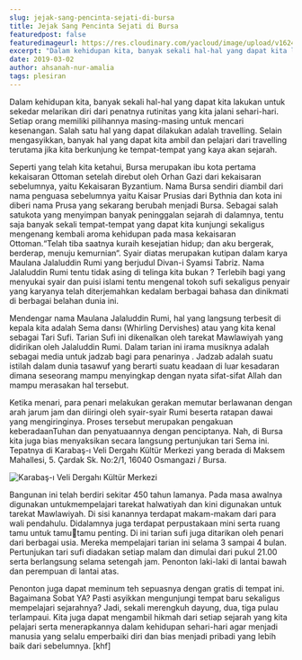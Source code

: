 ```yaml
---
slug: jejak-sang-pencinta-sejati-di-bursa
title: Jejak Sang Pencinta Sejati di Bursa
featuredpost: false
featuredimageurl: https://res.cloudinary.com/yacloud/image/upload/v1624708851/articles%20pictures/2019-03-02-jejak-sang-pencinta-sejati-di-bursa/jejak-sang-pencinta-sejati-di-bursa_skxwmp.jpg
excerpt: "Dalam kehidupan kita, banyak sekali hal-hal yang dapat kita lakukan untuk sekedar melarikan diri dari penatnya rutinitas yang kita jalani sehari-hari."
date: 2019-03-02
author: ahsanah-nur-amalia
tags: plesiran
---
```


Dalam kehidupan kita, banyak sekali hal-hal yang dapat kita lakukan untuk sekedar melarikan diri dari penatnya rutinitas yang
kita jalani sehari-hari. Setiap orang memiliki pilihannya masing-masing untuk mencari kesenangan. Salah satu hal yang dapat dilakukan adalah travelling. Selain mengasyikkan, banyak hal yang dapat kita ambil dan pelajari dari travelling terutama jika kita berkunjung ke tempat-tempat yang kaya akan sejarah.

Seperti yang telah kita ketahui, Bursa merupakan ibu kota pertama kekaisaran Ottoman setelah direbut oleh Orhan Gazi dari kekaisaran sebelumnya, yaitu Kekaisaran Byzantium. Nama Bursa sendiri diambil dari nama penguasa sebelumnya yaitu Kaisar Prusias dari Bythnia dan kota ini diberi nama Prusa yang sekarang berubah menjadi Bursa. Sebagai salah satukota yang menyimpan banyak peninggalan sejarah di dalamnya, tentu saja banyak sekali tempat-tempat yang dapat kita kunjungi sekaligus mengenang kembali aroma kehidupan pada masa kekaisaran Ottoman.“Telah tiba saatnya kuraih kesejatian hidup; dan aku bergerak, berderap, menuju kemurnian“. Syair diatas merupakan kutipan dalam karya
Maulana Jalaluddin Rumi yang berjudul Divan-i Syamsi Tabriz. Nama Jalaluddin Rumi tentu tidak asing di telinga kita bukan ? Terlebih bagi yang menyukai syair dan puisi islami tentu mengenal
tokoh sufi sekaligus penyair yang karyanya telah diterjemahkan kedalam berbagai bahasa dan dinikmati di berbagai belahan dunia ini.

Mendengar nama Maulana Jalaluddin Rumi, hal yang langsung terbesit di kepala kita adalah Sema dansı (Whirling Dervishes) atau yang kita kenal sebagai Tari Sufi. Tarian Sufi ini dikenalkan oleh tarekat Mawlawiyah yang didirikan oleh Jalaluddin Rumi. Dalam tarian ini irama musiknya adalah sebagai media untuk
jadzab bagi para penarinya . Jadzab adalah suatu istilah dalam dunia tasawuf yang berarti suatu keadaan di luar kesadaran dimana seseorang mampu menyingkap dengan nyata sifat-sifat Allah dan mampu merasakan hal tersebut.

Ketika menari, para penari melakukan gerakan memutar berlawanan dengan arah jarum jam dan diiringi oleh syair-syair Rumi beserta ratapan dawai yang mengiringinya. Proses tersebut merupakan pengakuan keberadaanTuhan dan penyatuaannya dengan penciptanya. Nah, di Bursa kita juga bias menyaksikan secara langsung pertunjukan
tari Sema ini. Tepatnya di Karabaş-ı Veli Dergahı Kültür Merkezi yang berada di Maksem Mahallesi, 5. Çardak Sk. No:2/1, 16040
Osmangazi / Bursa.

![Karabaş-ı Veli Dergahı Kültür Merkezi](https://res.cloudinary.com/yacloud/image/upload/v1624708850/articles%20pictures/2019-03-02-jejak-sang-pencinta-sejati-di-bursa/jejak-sang-pencinta-sejati-di-bursa-2_xjtvxg.jpg)

Bangunan ini telah berdiri sekitar 450 tahun lamanya. Pada masa awalnya digunakan untukmempelajari tarekat halwatiyah dan kini digunakan untuk tarekat Mawlawiyah. Di sisi kanannya terdapat makam-makam dari para wali pendahulu. Didalamnya juga terdapat perpustakaan mini serta ruang tamu untuk tamutamu penting. Di ini tarian sufi juga ditarikan oleh penari dari berbagai usia. Mereka mempelajari tarian ini selama 3 sampai 4 bulan. Pertunjukan tari sufi diadakan setiap malam dan dimulai dari pukul 21.00 serta berlangsung selama setengah jam. Penonton laki-laki di lantai bawah dan perempuan di lantai atas.

Penonton juga dapat meminum teh sepuasnya dengan gratis di tempat ini. Bagaimana Sobat YA? Pasti asyikkan mengunjungi tempat baru sekaligus mempelajari sejarahnya? Jadi, sekali merengkuh dayung, dua, tiga pulau terlampaui. Kita juga dapat mengambil hikmah dari setiap sejarah yang kita pelajari serta menerapkannya dalam kehidupan sehari-hari agar menjadi manusia yang selalu emperbaiki
diri dan bias menjadi pribadi yang lebih baik dari sebelumnya. [khf]

